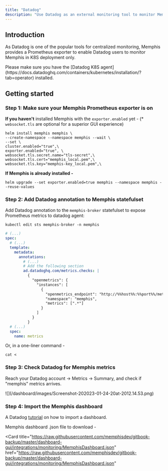 ```yaml
---
title: "Datadog"
description: "Use Datadog as an external monitoring tool to monitor Memphis"
---
```


## Introduction

As Datadog is one of the popular tools for centralized monitoring, Memphis
provides a Prometheus exporter to enable Datadog users to monitor Memphis in K8S
deployment only.

<Warning>
  Please make sure you have the [Datadog K8S
  agent](https://docs.datadoghq.com/containers/kubernetes/installation/?tab=operator)
  installed.
</Warning>

## Getting started

### Step 1: Make sure your Memphis Prometheus exporter is on

**If you haven't** installed Memphis with the `exporter.enabled` yet - (\*
`websocket.tls` are optional for a superior GUI experience)

```
helm install memphis memphis \
--create-namespace --namespace memphis --wait \
--set \
cluster.enabled="true",\
exporter.enabled="true", \
websocket.tls.secret.name="tls-secret",\
websocket.tls.cert="memphis_local.pem",\
websocket.tls.key="memphis-key_local.pem",\
```

**If Memphis is already installed -**

```
helm upgrade --set exporter.enabled=true memphis --namespace memphis --reuse-values
```

### Step 2: Add Datadog annotation to Memphis statefulset

Add Datadog annotation to the `memphis-broker` statefulset to expose Prometheus
metrics to datadog agent:

```
kubectl edit sts memphis-broker -n memphis
```

```yaml
# (...)
spec:
  # (...)
  template:
    metadata:
      annotations:
        # (...)
        # Add the following section
        ad.datadoghq.com/metrics.checks: |
          {
            "openmetrics": {
              "instances": [
                {
                  "openmetrics_endpoint": "http://%%host%%:%%port%%/metrics",
                  "namespace": "memphis",
                  "metrics": [".*"]
                }
              ]
            }
          }
  # (...)
  spec:
    name: metrics
```

Or, in a one-liner command -

```
cat <
```

### Step 3: Check Datadog for Memphis metrics

Reach your Datadog account -> Metrics -> Summary, and check if "memphis" metrics
arrives.

<Frame>
  ![](/dashboard/images/Screenshot-202023-01-24-20at-2012.14.53.png)
</Frame>

### Step 4: Import the Memphis dashboard

A Datadog
[tutorial](https://docs.datadoghq.com/dashboards/#copy-import-or-export-dashboard-json)
on how to import a dashboard.

Memphis dashboard .json file to download -

<Card
  title="https://raw.githubusercontent.com/memphisdev/gitbook-backup/master/dashboard-gui/integrations/monitoring/MemphisDashboard.json"
  href="https://raw.githubusercontent.com/memphisdev/gitbook-backup/master/dashboard-gui/integrations/monitoring/MemphisDashboard.json"
></Card>
